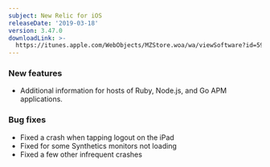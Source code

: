 ```yaml
---
subject: New Relic for iOS
releaseDate: '2019-03-18'
version: 3.47.0
downloadLink: >-
  https://itunes.apple.com/WebObjects/MZStore.woa/wa/viewSoftware?id=594038638&mt=8
---
```


### New features

* Additional information for hosts of Ruby, Node.js, and Go APM applications.

### Bug fixes

* Fixed a crash when tapping logout on the iPad
* Fixed for some Synthetics monitors not loading
* Fixed a few other infrequent crashes
